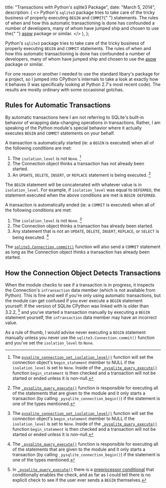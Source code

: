 
  title: "Transactions with Python's sqlite3 Package",
  date: "March 5, 2014",
  description: (
    <>
      Python's <Code>sqlite3</Code> package tries to take care of the tricky
      business of properly executing <Code>BEGIN</Code> and <Code>COMMIT</Code>{" "}
      statements. The rules of when and how this automatic transactioning is
      done has confounded a number of developers, many of whom have jumped ship
      and chosen to use the{" "}
      <a href="https://github.com/rogerbinns/apsw">aspw</a> package or similar.
    </>
  ),
};

Python's `sqlite3` package tries to take care of the tricky business of properly executing `BEGIN` and `COMMIT` statements. The rules of when and how this automatic transactioning is done has confounded a number of developers, many of whom have jumped ship and chosen to use the [aspw](https://github.com/rogerbinns/apsw) package or similar.

For one reason or another I needed to use the standard libary's package for a project, so I jumped into CPython's internals to take a look at exactly how it behaves (I was specifically looking at Python 2.7's most recent code). The results are mostly ordinary with some occasional gotchas.

## Rules for Automatic Transactions

By automatic transactions here I am not referring to SQLite's built-in behavior of wrapping data-changing operations in transactions. Rather, I am speaking of the Python module's special behavior where it actually executes `BEGIN` and `COMMIT` statements on your behalf.

A transaction is automatically started (ie: a `BEGIN` is executed) when all of the following conditions are met:

1. The `isolation_level` is not `None`. [^1]
2. The Connection object thinks a transaction has not already been started.
3. An `UPDATE`, `DELETE`, `INSERT`, or `REPLACE` statement is being executed. [^2]

The `BEGIN` statement will be concatenated with whatever value is in `isolation_level`. For example, if `isolation_level` was equal to `DEFERRED`, the statement executed when the above conditions are met is `BEGIN DEFERRED`.

A transaction is automatically ended (ie: a `COMMIT` is executed) when all of the following conditions are met:

1. The `isolation_level` is not `None`. [^1]
2. The Connection object thinks a transaction has already been started.
3. Any statement that is not an `UPDATE`, `DELETE`, `INSERT`, `REPLACE`, or `SELECT` is being executed. [^2]

The [`sqlite3.Connection.commit()`](http://docs.python.org/2/library/sqlite3.html#sqlite3.Connection.commit) function will also send a `COMMIT` statement as long as the Connection object thinks a transaction has already been started.

## How the Connection Object Detects Transactions

When the module checks to see if a transaction is in progress, it inspects the Connection's `inTransaction` data member (which is not available from Python). This is fine and well if you're only using automatic transactions, but the module can get confused if you ever execute a `BEGIN` statement yourself: If the version of SQLite CPython was linked with is older than 3.2.2, [^3] and you've started a transaction manually by executing a `BEGIN` statement yourself, the `inTransaction` data member may have an incorrect value.

As a rule of thumb, I would advise never executing a `BEGIN` statement manually unless you never use the `sqlite3.Connection.commit()` function and you've set the `isolation_level` to `None`.

[^1]: The [`pysqlite_connection_set_isolation_level()`](http://hg.python.org/cpython/file/d37f963394aa/Modules/_sqlite/connection.c#l1129) function will set the connection object's `begin_statement` member to NULL if the `isolation_level` is set to `None`. Inside of the [`_pysqlite_query_execute()`](http://hg.python.org/cpython/file/d37f963394aa/Modules/_sqlite/cursor.c#l441) function `begin_statement` is then checked and a transaction will not be started or ended unless it is non-null.

[^2]: The [`_pysqlite_query_execute()`](http://hg.python.org/cpython/file/d37f963394aa/Modules/_sqlite/cursor.c#l441) function is responsible for executing all of the statements that are given to the module and it only starts a transaction (by calling `_pysqlite_connection_begin()`) if the statement is one of the types mentioned.

[^3]: In [`_pysqlite_query_execute()`](http://hg.python.org/cpython/file/d37f963394aa/Modules/_sqlite/cursor.c#l441) there is a [preprocessor conditional](http://hg.python.org/cpython/file/d37f963394aa/Modules/_sqlite/cursor.c#l752) that conditionally enables the check, and as far as I could tell there is no explicit check to see if the user ever sends a `BEGIN` themselves.
